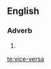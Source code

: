==English==

===Adverb===
{{en-adv|-}}

# {{alternative spelling of|[[vice versa]]}}

[[te:vice-versa]]